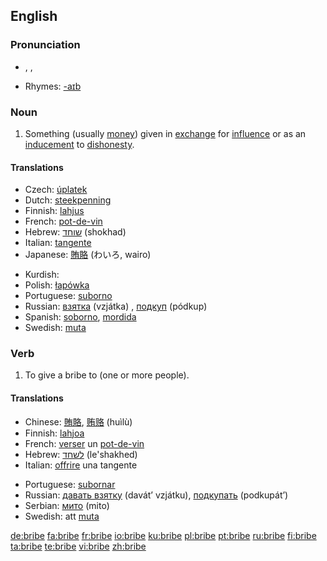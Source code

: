 ==English==

===Pronunciation===
*{{AHD|brīb}}, {{IPA|/braɪb/}}, {{SAMPA|/braIb/}}
*Rhymes: [[Rhymes:English:-aɪb|-aɪb]]

===Noun===
{{en-noun}}

# Something (usually [[money]]) given in [[exchange]] for [[influence]] or as an [[inducement]] to [[dishonesty]].

====Translations====
{{trans-top|inducement to dishonesty}}
*Czech: [[úplatek]] {{m}}
*Dutch: [[steekpenning]]
*Finnish: [[lahjus]]
*French: [[pot-de-vin]] {{m}}
*Hebrew: [[שוחד]] (shokhad) {{m}}
*Italian: [[tangente]] {{f}}
*Japanese: [[賄賂]] (わいろ, wairo)
{{trans-mid}}
*Kurdish: {{KUchar|[[به‌رتیل]]}}
*Polish: [[łapówka]] {{f}}
*Portuguese: [[suborno]] {{m}}
*Russian: [[взятка]] (vzjátka) {{f}}, [[подкуп]] (pódkup) {{m}}
*Spanish: [[soborno]], {{italbrac|Mexico|slang}} [[mordida]] {{f}}
*Swedish: [[muta]] {{c}}
{{trans-bottom}}

===Verb===
{{en-verb|brib|ing}}

# {{transitive}} To give a bribe to (one or more people).

====Translations====
{{top}}
*Chinese: [[賄賂]], [[贿赂]] (huìlù)
*Finnish: [[lahjoa]]
*French: [[verser]] un [[pot-de-vin]]
*Hebrew: [[לשחד]] (le'shakhed)
*Italian: [[offrire]] una tangente
{{mid}}
*Portuguese: [[subornar]]
*Russian: [[давать взятку]] (davát’ vzjátku), [[подкупать]] (podkupát’)
*Serbian: [[мито]] (mito)
*Swedish: att [[muta]]
{{bottom}}

[[de:bribe]]
[[fa:bribe]]
[[fr:bribe]]
[[io:bribe]]
[[ku:bribe]]
[[pl:bribe]]
[[pt:bribe]]
[[ru:bribe]]
[[fi:bribe]]
[[ta:bribe]]
[[te:bribe]]
[[vi:bribe]]
[[zh:bribe]]